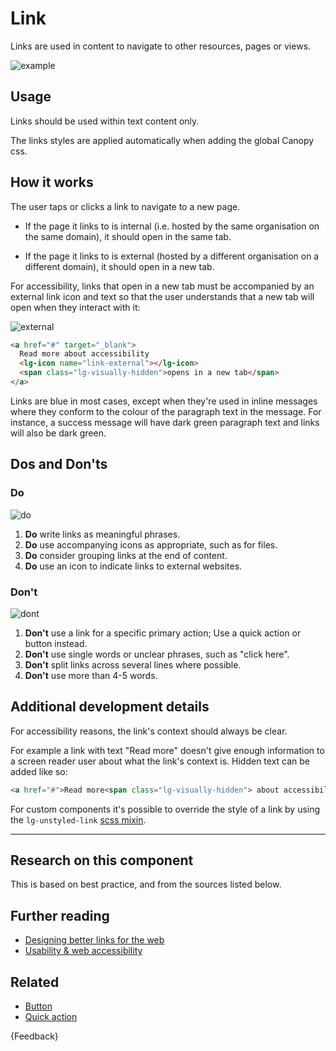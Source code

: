 
<Meta title="Components/Link/Guide" />

# Link

<p class="standfirst">Links are used in content to navigate to other resources, pages or views.</p>

![example](docs/link/example.png)

## Usage

Links should be used within text content only.

The links styles are applied automatically when adding the global Canopy css.

## How it works

The user taps or clicks a link to navigate to a new page.

* If the page it links to is internal (i.e. hosted by the same organisation on the same domain), it should open in the same tab.

* If the page it links to is external (hosted by a different organisation on a different domain), it should open in a new tab.

For accessibility, links that open in a new tab must be accompanied by an external link icon and text so that the user understands that a new tab will open when they interact with it:

![external](docs/link/external.png)

```html
<a href="#" target="_blank">
  Read more about accessibility
  <lg-icon name="link-external"></lg-icon>
  <span class="lg-visually-hidden">opens in a new tab</span>
</a>
```

Links are blue in most cases, except when they're used in inline messages where they conform to the colour of the paragraph text in the message. For instance, a success message will have dark green paragraph text and links will also be dark green.

## Dos and Don'ts

### Do

![do](docs/link/do.png)

1. **Do** write links as meaningful phrases.
2. **Do** use accompanying icons as appropriate, such as for files.
3. **Do** consider grouping links at the end of content.
4. **Do** use an icon to indicate links to external websites.

### Don't

![dont](docs/link/dont.png)

1. **Don't** use a link for a specific primary action; Use a quick action or button instead.
2. **Don't** use single words or unclear phrases, such as "click here".
3. **Don't** split links across several lines where possible.
4. **Don't** use more than 4-5 words.

## Additional development details

For accessibility reasons, the link's context should always be clear.

For example a link with text "Read more" doesn't give enough information to a screen reader user about what the link's context is. Hidden text can be added like so:

```html
<a href="#">Read more<span class="lg-visually-hidden"> about accessibility</span></a>
```

For custom components it's possible to override the style of a link by using the `lg-unstyled-link` [scss mixin](./?path=/docs/helpers-style-mixins--docs).

***

## Research on this component

This is based on best practice, and from the sources listed below.

## Further reading

* <a href="https://www.smashingmagazine.com/2021/12/designing-better-links-websites-emails-guideline" target="_blank">Designing better links for the web</a>
* <a href="https://usability.yale.edu/web-accessibility/articles/links" target="_blank">Usability & web accessibility</a>

## Related

* [Button](./?path=/docs/components-button-guide--docs)
* [Quick action](./?path=/docs/components-button-guide--docs)

<Markdown>
  {Feedback}
</Markdown>
